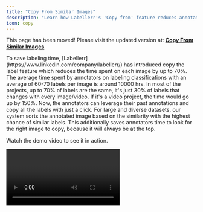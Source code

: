 ```yaml
---
title: "Copy From Similar Images"
description: "Learn how Labellerr's 'Copy from' feature reduces annotation time by up to 70% by leveraging past annotations from similar images."
icon: copy
---
```


<Warning>This page has been moved! Please visit the updated version at: **[Copy From Similar Images](/features/copy-similar-images)**</Warning>

<CardGroup cols={1}>
  <Card title="What is the “Copy from” feature?">
    To save labeling time, [Labellerr](https://www.linkedin.com/company/labellerr/) has introduced copy the label feature which reduces the time spent on each image by up to 70%.
  </Card>

  <Card title="Benefits of Copy from">
    The average time spent by annotators on labeling classifications with an average of 60-70 labels per image is around 10000 hrs. In most of the projects, up to 70% of labels are the same, it's just 30% of labels that changes with every image/video. If it's a video project, the time would go up by 150%. Now, the annotators can leverage their past annotations and copy all the labels with just a click.
  </Card>

  <Card title="How it works">
    For large and diverse datasets, our system sorts the annotated image based on the similarity with the highest chance of similar labels. This additionally saves annotators time to look for the right image to copy, because it will always be at the top.
  </Card>
</CardGroup>

Watch the demo video to see it in action.

<Video url="https://www.youtube.com/embed/Z5YdaJxHhbo" />

